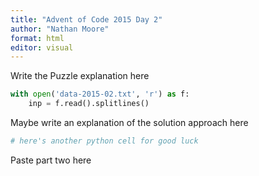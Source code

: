 ```yaml
---
title: "Advent of Code 2015 Day 2"
author: "Nathan Moore"
format: html
editor: visual
---
```


Write the Puzzle explanation here

```python

with open('data-2015-02.txt', 'r') as f:
    inp = f.read().splitlines()

```

Maybe write an explanation of the solution approach here

```python
# here's another python cell for good luck

```

Paste part two here
